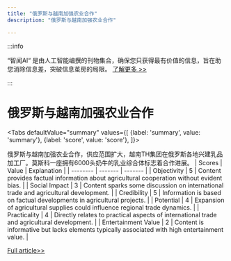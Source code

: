 ```yaml
---
title: "俄罗斯与越南加强农业合作"
description: "俄罗斯与越南加强农业合作"

---
```



:::info

“智闻AI“ 是由人工智能编撰的刊物集合，确保您只获得最有价值的信息，旨在助您消除信息差，突破信息茧房的局限。  [了解更多 >>](/)

:::

# 俄罗斯与越南加强农业合作


<Tabs
	defaultValue="summary"
	values={[
	{label: 'summary', value: 'summary'},
	{label: 'score', value: 'score'},
]}>
<TabItem value="summary">


俄罗斯与越南加强农业合作，供应范围扩大，越南TH集团在俄罗斯各地兴建乳品加工厂。莫斯科一座拥有6000头奶牛的乳业综合体标志着合作进展。
</TabItem>
<TabItem value="score">
	| Scores     | Value   | Explanation |
	| -------- | ------- | ------- |
	| Objectivity  | 5    | Content provides factual information about agricultural cooperation without evident bias.    |
	| Social Impact | 3     | Content sparks some discussion on international trade and agricultural development.    |
	| Credibility    | 5    | Information is based on factual developments in agricultural projects.    |
	| Potential    | 4    | Expansion of agricultural supplies could influence regional trade dynamics.    |
	| Practicality    | 4    | Directly relates to practical aspects of international trade and agricultural development.    |
	| Entertainment Value    | 2    | Content is informative but lacks elements typically associated with high entertainment value.    |
</TabItem>
</Tabs>

[Full article>>](https://tass.com/economy/1805981)
